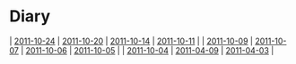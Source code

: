 = Diary =
| [[2011-10-24]] | [[2011-10-20]] | [[2011-10-14]] | [[2011-10-11]] |
| [[2011-10-09]] | [[2011-10-07]] | [[2011-10-06]] | [[2011-10-05]] |
| [[2011-10-04]] | [[2011-04-09]] | [[2011-04-03]] |

